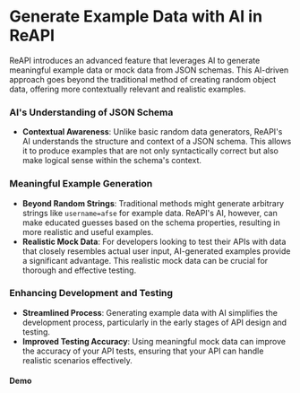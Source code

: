 
# Generate Example Data with AI in ReAPI

ReAPI introduces an advanced feature that leverages AI to generate meaningful example data or mock data from JSON schemas. This AI-driven approach goes beyond the traditional method of creating random object data, offering more contextually relevant and realistic examples.

### AI's Understanding of JSON Schema

- **Contextual Awareness**: Unlike basic random data generators, ReAPI's AI understands the structure and context of a JSON schema. This allows it to produce examples that are not only syntactically correct but also make logical sense within the schema's context.

### Meaningful Example Generation

- **Beyond Random Strings**: Traditional methods might generate arbitrary strings like `username=afse` for example data. ReAPI's AI, however, can make educated guesses based on the schema properties, resulting in more realistic and useful examples.
- **Realistic Mock Data**: For developers looking to test their APIs with data that closely resembles actual user input, AI-generated examples provide a significant advantage. This realistic mock data can be crucial for thorough and effective testing.

### Enhancing Development and Testing

- **Streamlined Process**: Generating example data with AI simplifies the development process, particularly in the early stages of API design and testing.
- **Improved Testing Accuracy**: Using meaningful mock data can improve the accuracy of your API tests, ensuring that your API can handle realistic scenarios effectively.

#### Demo

<Youtube id="a-y0jKZKTlk" />
